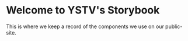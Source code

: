 
<Meta title="Introduction" />

# Welcome to YSTV's Storybook

This is where we keep a record of the components we use on our public-site.
